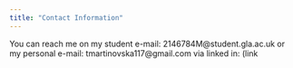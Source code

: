 ```yaml
---
title: "Contact Information"
---
```


You can reach me on 
my student e-mail:
2146784M@student.gla.ac.uk 
or my personal e-mail:
tmartinovska117@gmail.com
via linked in:
(link


